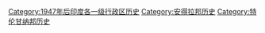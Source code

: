 [[Category:1947年后印度各一级行政区历史|Category:1947年后印度各一级行政区历史]]
[[Category:安得拉邦历史|Category:安得拉邦历史]]
[[Category:特伦甘纳邦历史|Category:特伦甘纳邦历史]]